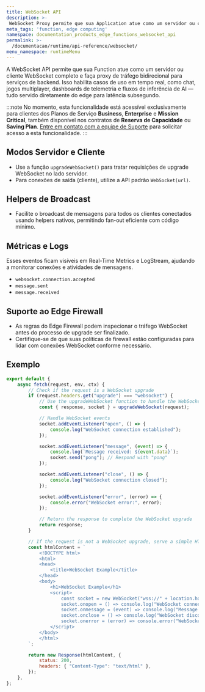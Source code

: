 ```yaml
---
title: WebSocket API
description: >-
 WebSocket Proxy permite que sua Application atue como um servidor ou cliente WebSocket completo e faça proxy de tráfego bidirecional para serviços de backend.
meta_tags: 'function, edge computing'
namespace: documentation_products_edge_functions_websocket_api
permalink: >-
  /documentacao/runtime/api-reference/websocket/
menu_namespace: runtimeMenu
---
```


A WebSocket API permite que sua Function atue como um servidor ou cliente WebSocket completo e faça proxy de tráfego bidirecional para serviços de backend. Isso habilita casos de uso em tempo real, como chat, jogos multiplayer, dashboards de telemetria e fluxos de inferência de AI — tudo servido diretamente do edge para latência subsegundo.

:::note
No momento, esta funcionalidade está acessível exclusivamente para clientes dos Planos de Serviço **Business**, **Enterprise** e **Mission Critical**, também disponível nos contratos de **Reserva de Capacidade** ou **Saving Plan**. [Entre em contato com a equipe de Suporte](https://tickets.azion.com/en/support/loginen/support/login/new) para solicitar acesso a esta funcionalidade.
:::

## Modos Servidor e Cliente

- Use a função `upgradeWebSocket()` para tratar requisições de upgrade WebSocket no lado servidor.
- Para conexões de saída (cliente), utilize a API padrão `WebSocket(url)`.

## Helpers de Broadcast

- Facilite o broadcast de mensagens para todos os clientes conectados usando helpers nativos, permitindo fan-out eficiente com código mínimo.

## Métricas e Logs

Esses eventos ficam visíveis em Real-Time Metrics e LogStream, ajudando a monitorar conexões e atividades de mensagens.

- `websocket.connection.accepted`
- `message.sent`
- `message.received`

## Suporte ao Edge Firewall

- As regras do Edge Firewall podem inspecionar o tráfego WebSocket antes do processo de upgrade ser finalizado.
- Certifique-se de que suas políticas de firewall estão configuradas para lidar com conexões WebSocket conforme necessário.

## Exemplo

```javascript
export default {
    async fetch(request, env, ctx) {
        // Check if the request is a WebSocket upgrade
        if (request.headers.get("upgrade") === "websocket") {
            // Use the upgradeWebSocket function to handle the WebSocket upgrade
            const { response, socket } = upgradeWebSocket(request);

            // Handle WebSocket events
            socket.addEventListener("open", () => {
                console.log("WebSocket connection established");
            });

            socket.addEventListener("message", (event) => {
                console.log(`Message received: ${event.data}`);
                socket.send("pong"); // Respond with "pong"
            });

            socket.addEventListener("close", () => {
                console.log("WebSocket connection closed");
            });

            socket.addEventListener("error", (error) => {
                console.error("WebSocket error:", error);
            });

            // Return the response to complete the WebSocket upgrade
            return response;
        }

        // If the request is not a WebSocket upgrade, serve a simple HTML page
        const htmlContent = `
            <!DOCTYPE html>
            <html>
            <head>
                <title>WebSocket Example</title>
            </head>
            <body>
                <h1>WebSocket Example</h1>
                <script>
                    const socket = new WebSocket("wss://" + location.host);
                    socket.onopen = () => console.log("WebSocket connected");
                    socket.onmessage = (event) => console.log("Message from server:", event.data);
                    socket.onclose = () => console.log("WebSocket disconnected");
                    socket.onerror = (error) => console.error("WebSocket error:", error);
                </script>
            </body>
            </html>
        `;

        return new Response(htmlContent, {
            status: 200,
            headers: { "Content-Type": "text/html" },
        });
    },
};
```
